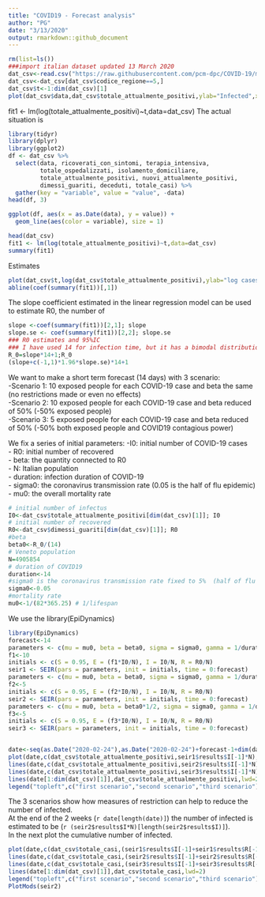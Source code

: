 ```yaml
---
title: "COVID19 - Forecast analysis"
author: "PG"
date: "3/13/2020"
output: rmarkdown::github_document
---
```




```r
rm(list=ls())
###import italian dataset updated 13 March 2020
dat_csv<-read.csv("https://raw.githubusercontent.com/pcm-dpc/COVID-19/master/dati-regioni/dpc-covid19-ita-regioni.csv",header=T)
dat_csv<-dat_csv[dat_csv$codice_regione==5,]
dat_csv$t<-1:dim(dat_csv)[1]
plot(dat_csv$data,dat_csv$totale_attualmente_positivi,ylab="Infected",xlab="Date")
```

fit1 <- lm(log(totale_attualmente_positivi)~t,data=dat_csv)
The actual situation is 
```r
library(tidyr)
library(dplyr)
library(ggplot2)
df <- dat_csv %>%
  select(data, ricoverati_con_sintomi, terapia_intensiva, 
         totale_ospedalizzati, isolamento_domiciliare, 
         totale_attualmente_positivi, nuovi_attualmente_positivi, 
         dimessi_guariti, deceduti, totale_casi) %>%
  gather(key = "variable", value = "value", -data)
head(df, 3)

ggplot(df, aes(x = as.Date(data), y = value)) + 
  geom_line(aes(color = variable), size = 1) 
  ```
  
  
```r
head(dat_csv)
fit1 <- lm(log(totale_attualmente_positivi)~t,data=dat_csv)
summary(fit1)
```

Estimates

```r
plot(dat_csv$t,log(dat_csv$totale_attualmente_positivi),ylab="log cases",xlab="time")
abline(coef(summary(fit1))[,1])
```
The slope coefficient estimated in the linear regression model can be used to estimate R0, the number of 
```r
slope <-coef(summary(fit1))[2,1]; slope
slope.se <- coef(summary(fit1))[2,2]; slope.se
### R0 estimates and 95%IC 
### I have used 14 for infection time, but it has a bimodal distribution (tested vs non tested)
R_0=slope*14+1;R_0
(slope+c(-1,1)*1.96*slope.se)*14+1
```
We want to make a short term forecast (14 days) with 3 scenario:  
-Scenario 1: 10 exposed people for each COVID-19 case and beta the same (no restrictions made or even no effects)  
-Scenario 2: 10 exposed people for each COVID-19 case and beta reduced of 50% (-50% exposed people)  
-Scenario 3: 5 exposed people for each COVID-19 case and beta reduced of 50%  (-50% both exposed people and COVID19 contagious power)  

We fix a series of initial parameters:
-I0: initial number of COVID-19 cases  
- R0: initial number of recovered  
- beta: the quantity connected to R0  
- N: Italian population   
- duration: infection duration of COVID-19   
- sigma0: the coronavirus transmission rate (0.05 is the half of flu epidemic)  
- mu0: the overall mortality rate  
```r
# initial number of infectus
I0<-dat_csv$totale_attualmente_positivi[dim(dat_csv)[1]]; I0
# initial number of recovered
R0<-dat_csv$dimessi_guariti[dim(dat_csv)[1]]; R0
#beta 
beta0<-R_0/(14)
# Veneto population
N=4905854
# duration of COVID19 
duration<-14
#sigma0 is the coronavirus transmission rate fixed to 5%  (half of flu epidemic)
sigma0<-0.05
#mortality rate 
mu0<-1/(82*365.25) # 1/lifespan
```
We use the library(EpiDynamics)
```r
library(EpiDynamics)
forecast<-14
parameters <- c(mu = mu0, beta = beta0, sigma = sigma0, gamma = 1/duration)
f1<-10
initials <- c(S = 0.95, E = (f1*I0/N), I = I0/N, R = R0/N)
seir1 <- SEIR(pars = parameters, init = initials, time = 0:forecast)
parameters <- c(mu = mu0, beta = beta0, sigma = sigma0, gamma = 1/duration)
f2<-5
initials <- c(S = 0.95, E = (f2*I0/N), I = I0/N, R = R0/N)
seir2 <- SEIR(pars = parameters, init = initials, time = 0:forecast)
parameters <- c(mu = mu0, beta = beta0*1/2, sigma = sigma0, gamma = 1/duration)
f3<-5
initials <- c(S = 0.95, E = (f3*I0/N), I = I0/N, R = R0/N)
seir3 <- SEIR(pars = parameters, init = initials, time = 0:forecast)


date<-seq(as.Date("2020-02-24"),as.Date("2020-02-24")+forecast-1+dim(dat_csv)[1],1)
plot(date,c(dat_csv$totale_attualmente_positivi,seir1$results$I[-1]*N),type="l",ylab="Cases",xlab="time",main="Infected")
lines(date,c(dat_csv$totale_attualmente_positivi,seir2$results$I[-1]*N),col=2)
lines(date,c(dat_csv$totale_attualmente_positivi,seir3$results$I[-1]*N),col=3)
lines(date[1:dim(dat_csv)[1]],dat_csv$totale_attualmente_positivi,lwd=2)
legend("topleft",c("first scenario","second scenario","third scenario"),lty=1,col=1:3)
```

  
The 3 scenarios show how measures of restriction can help to reduce the number of infected.    
At the end of the 2 weeks (`r date[length(date)]`) the number of infected is estimated to be  (`r (seir2$results$I*N)[length(seir2$results$I)]`).  
In the next plot the cumulative number of infected.  
```r

plot(date,c(dat_csv$totale_casi,(seir1$results$I[-1]+seir1$results$R[-1])*N),type="l",ylab="Cases",xlab="time",main="Cumulative Infected")
lines(date,c(dat_csv$totale_casi,(seir2$results$I[-1]+seir2$results$R[-1])*N),col=2)
lines(date,c(dat_csv$totale_casi,(seir3$results$I[-1]+seir3$results$R[-1])*N),col=3)
lines(date[1:dim(dat_csv)[1]],dat_csv$totale_casi,lwd=2)
legend("topleft",c("first scenario","second scenario","third scenario"),lty=1,col=1:3)
PlotMods(seir2)

```



